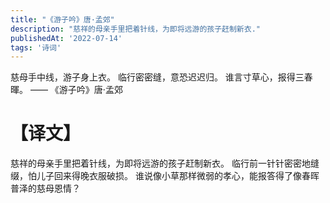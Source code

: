 ```yaml
---
title: "《游子吟》唐·孟郊"
description: "慈祥的母亲手里把着针线，为即将远游的孩子赶制新衣."
publishedAt: '2022-07-14'
tags: '诗词'
---
```


慈母手中线，游子身上衣。
临行密密缝，意恐迟迟归。
谁言寸草心，报得三春暉。 
—— 《游子吟》唐·孟郊

# 【译文】
慈祥的母亲手里把着针线，为即将远游的孩子赶制新衣。
临行前一针针密密地缝缀，怕儿子回来得晚衣服破损。
谁说像小草那样微弱的孝心，能报答得了像春晖普泽的慈母恩情？
